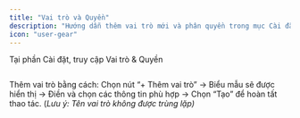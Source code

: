 ```yaml
---
title: "Vai trò và Quyền"
description: "Hướng dẫn thêm vai trò mới và phân quyền trong mục Cài đặt hệ thống."
icon: "user-gear"
---
```


Tại phần Cài đặt, truy cập Vai trò & Quyền

<Frame caption="">
  <img
    src="https://aimini-upload.sgp1.digitaloceanspaces.com/image662_dd8491396a.png"
    alt=""
    style={{
      borderRadius: "0.5rem",
      width: "100%",
      height: "auto",
      objectFit: "cover",
      objectPosition: "0 -35px" 
    }}
    title=""
  />
</Frame>

Thêm vai trò bằng cách: Chọn nút “\+ Thêm vai trò” → Biểu mẫu sẽ được hiển thị → Điền và chọn các thông tin phù hợp → Chọn “Tạo” để hoàn tất thao tác. (_Lưu ý: Tên vai trò không được trùng lặp)_

<Frame caption="">
  <img
    src="https://aimini-upload.sgp1.digitaloceanspaces.com/image663_bef8095076.png"
    alt=""
    style={{
      borderRadius: "0.5rem",
      width: "100%",
      height: "auto",
      objectFit: "cover",
      objectPosition: "0 -35px" 
    }}
    title=""
  />
</Frame>